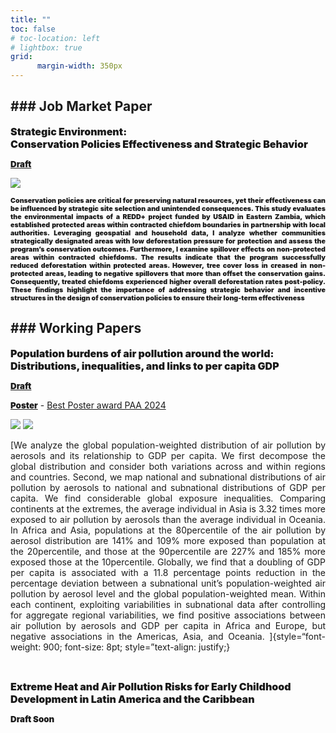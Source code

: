 ```yaml
---
title: ""
toc: false
# toc-location: left
# lightbox: true
grid:
      margin-width: 350px
---
```


### Job Market Paper
---

[Strategic Environment: 
\ 
\
Conservation Policies Effectiveness and Strategic Behavior]{style="font-weight: 900; font-size: 12pt;"}


[[Draft](papers/zambia/paper_zambia.pdf)]{style="font-weight: 900; font-size: 10pt;"}

::: {.column-margin}
![](/papers/zambia/p_15_Eastern_tree_cover_2dig.png){fig-align="center"}
:::

<div style="text-align: justify;">

[Conservation policies are critical for preserving natural resources, yet their effectiveness can be influenced by strategic site selection and unintended consequences. This study evaluates the environmental impacts of a REDD+ project funded by USAID in Eastern Zambia, which established protected areas within contracted chiefdom boundaries in partnership with local authorities. Leveraging geospatial and household data, I analyze whether communities strategically designated areas with low deforestation pressure for protection and assess the program’s conservation outcomes. Furthermore, I examine spillover effects on non-protected areas within contracted chiefdoms. The results indicate that the program successfully reduced deforestation within protected areas. However, tree cover loss in creased in non-protected areas, leading to negative spillovers that more than offset the conservation gains. Consequently, treated chiefdoms experienced higher overall deforestation rates post-policy. These findings highlight the importance of addressing strategic behavior and incentive structures in the design of conservation policies to ensure their long-term effectiveness]{style="font-weight: 900; font-size: 8pt;"}

</div>


### Working Papers
---

[Population burdens of air pollution around the world: Distributions, inequalities, and links to per capita GDP]{style="font-weight: 900; font-size: 12pt;"}


[[Draft](papers/gpp/paper_global_pollution.pdf)]{style="font-weight: 900; font-size: 10pt;"} 

[[Poster](papers/gpp/paper_global_pollution.pdf)]{style="font-weight: 900; font-size: 10pt;"} - [Best Poster award PAA 2024](https://www.populationassociation.org/paa2024/poster-winners)

::: {.column-margin}
![](/papers/gpp/paper1.png){fig-align="center"}
![](/papers/gpp/asia_dist.png){fig-align="center"}
:::

<div style="text-align: justify;">

[We analyze the global population-weighted distribution of air pollution by aerosols and its relationship to GDP per capita. We first decompose the global distribution and consider both variations across and within regions and countries. Second, we map national and subnational distributions of air pollution by aerosols to national and subnational distributions of GDP per capita. We find considerable global exposure inequalities. Comparing continents at the extremes, the average individual in Asia is 3.32 times more exposed to air pollution by aerosols than the average individual in Oceania. In Africa and Asia, populations at the 80\uth percentile of the air pollution by aerosol distribution are 141\% and 109\% more exposed than population at the 20\uth percentile, and those at the 90\uth percentile are 227\% and 185\% more exposed those at the 10\uth percentile. Globally, we find that a doubling of GDP per capita is associated with a 11.8 percentage points reduction in the percentage deviation between a subnational unit's population-weighted air pollution by aerosol level and the global population-weighted mean. Within each continent, exploiting variabilities in subnational data after controlling for aggregate regional variabilities, we find positive associations between air pollution by aerosols and GDP per capita in Africa and Europe, but negative associations in the Americas, Asia, and Oceania. ]{style="font-weight: 900; font-size: 8pt; style="text-align: justify;}

</div>

<br>

[Extreme Heat and Air Pollution Risks for Early Childhood Development in Latin America and the Caribbean]{style="font-weight: 900; font-size: 12pt;"}

[Draft Soon]{style="font-weight: 900; font-size: 10pt;"} 

<!-- [[Draft](papers/gpp/paper_global_pollution.pdf)]{style="font-weight: 900; font-size: 10pt;"}  -->


